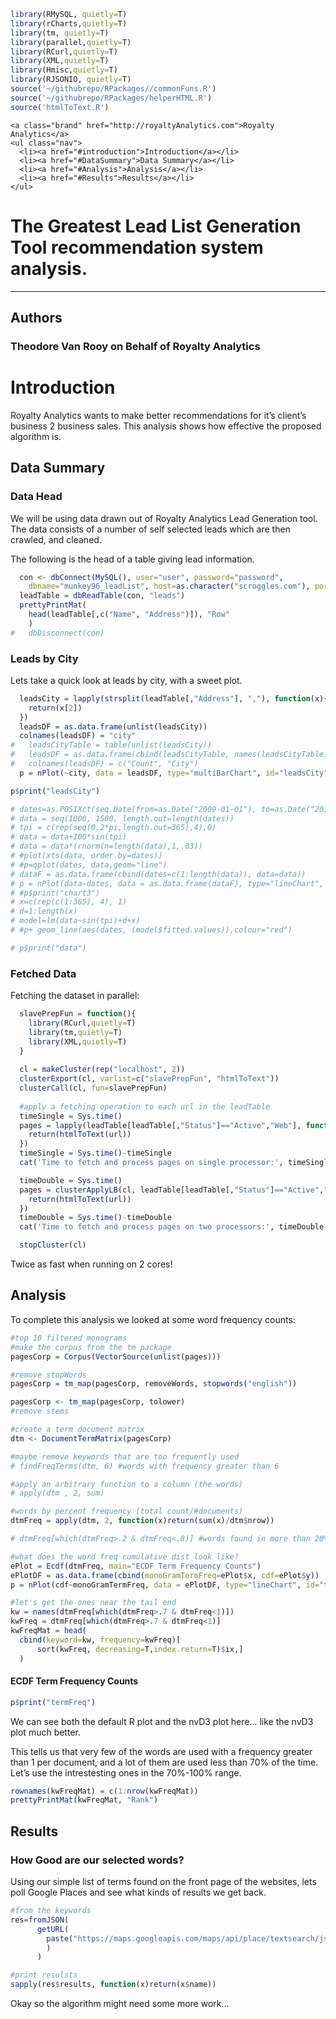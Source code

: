 <!--Import Bootstrap and jquery-->
  <link href="css/bootstrap.min.css" rel="stylesheet" media="screen">
  <link href="css/bootstrap.fluidlayout.css" rel="stylesheet" media="screen">
  <script src="http://code.jquery.com/jquery-latest.js"></script>
  <script src="js/bootstrap.min.js"></script>  


<!-- Stuff for Rcharts -->
  <link rel='stylesheet' href='../rCharts/nvd3/css/nv.d3.css'>
  <link rel='stylesheet' href='../rCharts/nvd3/css/rNVD3.css'>
  <script src='../rCharts/nvd3/js/jquery-1.8.2.min.js' type='text/javascript'></script>
  <script src='../rCharts/nvd3/js/d3.v2.min.js' type='text/javascript'></script>
  <script src='../rCharts/nvd3/js/nv.d3.js' type='text/javascript'></script>
  <script src='../rCharts/nvd3/js/fisheye.js' type='text/javascript'></script>




```r
library(RMySQL, quietly=T)
library(rCharts,quietly=T)
library(tm, quietly=T)
library(parallel,quietly=T)
library(RCurl,quietly=T)
library(XML,quietly=T)
library(Hmisc,quietly=T)
library(RJSONIO, quietly=T)
source('~/githubrepo/RPackages//commonFuns.R')
source('~/githubrepo/RPackages/helperHTML.R')  
source('htmlToText.R')

```

<!--Top of page NavBar-->
<div class="navbar navbar-fixed-top">
  <div class="navbar-inner">
    <a class="brand" href="http://royaltyAnalytics.com">Royalty Analytics</a>
    <ul class="nav">
      <li><a href="#introduction">Introduction</a></li>
      <li><a href="#DataSummary">Data Summary</a></li>
      <li><a href="#Analysis">Analysis</a></li>
      <li><a href="#Results">Results</a></li>
    </ul>
  </div>
</div>




<div class="container">

<div class="row-fluid">

<div class="span12">

<div></div>

<h1>The Greatest Lead List Generation Tool recommendation system analysis.</h1>
<hr>


<h2>Authors</h2>


<h3>Theodore Van Rooy on Behalf of Royalty Analytics</h3>
  
<div class="leaderboard">

  <a name="introduction"></a>
  
  <h1>Introduction</h1>
  
  <p>Royalty Analytics wants to make better recommendations for it's client's business 2 business sales.  This analysis shows how effective the proposed algorithm is.<p>
</div>  

<a name="DataSummary"></a>


Data Summary
------------------------

### Data Head

We will be using data drawn out of Royalty Analytics Lead Generation tool.  The data consists of a number of self selected leads which are then crawled, and cleaned.   

The following is the head of a table giving lead information.

```r
  con <- dbConnect(MySQL(), user="user", password="password", 
    dbname="munkey96_leadList", host=as.character("scroggles.com"), port=3306)
  leadTable = dbReadTable(con, "leads")
  prettyPrintMat(
    head(leadTable[,c("Name", "Address")]), "Row"
    )
#   dbDisconnect(con)
```


###  Leads by City

Lets take a quick look at leads by city, with a sweet plot.

```r
  leadsCity = lapply(strsplit(leadTable[,"Address"], ","), function(x){
    return(x[2])
  })
  leadsDF = as.data.frame(unlist(leadsCity))
  colnames(leadsDF) = "city"
#   leadsCityTable = table(unlist(leadsCity))
#   leadsDF = as.data.frame(cbind(leadsCityTable, names(leadsCityTable)))
#   colnames(leadsDF) = c("Count", "City")
  p = nPlot(~city, data = leadsDF, type="multiBarChart", id="leadsCity")

```

```r
p$print("leadsCity")
```


```r

# dates=as.POSIXct(seq.Date(from=as.Date("2009-01-01"), to=as.Date("2012-12-31"), by="1 day"))
# data = seq(1000, 1500, length.out=length(dates))
# tpi = c(rep(seq(0,2*pi,length.out=365),4),0)
# data = data+100*sin(tpi)
# data = data*(rnorm(n=length(data),1,.03))
# #plot(xts(data, order.by=dates))
# #p=qplot(dates, data,geom="line")
# dataF = as.data.frame(cbind(dates=c(1:length(data)), data=data))
# p = nPlot(data~dates, data = as.data.frame(dataF), type="lineChart", id="data")
# #p$print("chart3")
# x=c(rep(c(1:365), 4), 1)
# d=1:length(x)
# model=lm(data~sin(tpi)+d+x)
# #p+ geom_line(aes(dates, (model$fitted.values)),colour="red")

```

```r
# p$print("data")
```



###  Fetched Data

Fetching the dataset in parallel:

```r
  
  slavePrepFun = function(){
    library(RCurl,quietly=T)
    library(tm,quietly=T)
    library(XML,quietly=T)
  }
  
  cl = makeCluster(rep("localhost", 2))
  clusterExport(cl, varlist=c("slavePrepFun", "htmlToText"))
  clusterCall(cl, fun=slavePrepFun)
  
  #apply a fetching operation to each url in the leadTable
  timeSingle = Sys.time()
  pages = lapply(leadTable[leadTable[,"Status"]=="Active","Web"], function(url){
    return(htmlToText(url))
  })
  timeSingle = Sys.time()-timeSingle
  cat('Time to fetch and process pages on single processor:', timeSingle, '\n')

  timeDouble = Sys.time()
  pages = clusterApplyLB(cl, leadTable[leadTable[,"Status"]=="Active","Web"], function(url){
    return(htmlToText(url))
  })
  timeDouble = Sys.time()-timeDouble
  cat('Time to fetch and process pages on two processors:', timeDouble, '\n')

  stopCluster(cl)

```

Twice as fast when running on 2 cores!  


<a name="Analysis"></a>

Analysis
------------------------

To complete this analysis we looked at some word frequency counts:


```r
#top 10 filtered monograms
#make the corpus from the tm package
pagesCorp = Corpus(VectorSource(unlist(pages)))

#remove stopWords
pagesCorp = tm_map(pagesCorp, removeWords, stopwords("english"))

pagesCorp <- tm_map(pagesCorp, tolower)
#remove stems

#create a term document matrix
dtm <- DocumentTermMatrix(pagesCorp)

#maybe remove keywords that are too frequently used
# findFreqTerms(dtm, 6) #words with frequency greater than 6

#apply an arbitrary function to a column (the words)
# apply(dtm , 2, sum)

#words by percent frequency (total count/#documents)
dtmFreq = apply(dtm, 2, function(x)return(sum(x)/dtm$nrow)) 

# dtmFreq[which(dtmFreq>.2 & dtmFreq<.8)] #words found in more than 20% but less than 80% of documents

#what does the word freq cumulative dist look like?
ePlot = Ecdf(dtmFreq, main="ECDF Term Frequency Counts") 
ePlotDF = as.data.frame(cbind(monoGramTermFreq=ePlot$x, cdf=ePlot$y))
p = nPlot(cdf~monoGramTermFreq, data = ePlotDF, type="lineChart", id="termFreq")

#let's get the ones near the tail end
kw = names(dtmFreq[which(dtmFreq>.7 & dtmFreq<1)])
kwFreq = dtmFreq[which(dtmFreq>.7 & dtmFreq<1)]
kwFreqMat = head(
  cbind(keyword=kw, frequency=kwFreq)[
      sort(kwFreq, decreasing=T,index.return=T)$ix,]
  )

```

####  ECDF Term Frequency Counts

```r
p$print("termFreq")
```

We can see both the default R plot and the nvD3 plot here... like the nvD3 plot much better.

This tells us that very few of the words are used with a frequency greater than 1 per document, and a lot of them are used less than 70% of the time.  Let's use the intrestesting ones in the 70%-100% range.

```r
rownames(kwFreqMat) = c(1:nrow(kwFreqMat))
prettyPrintMat(kwFreqMat, "Rank")

```

<a name="Results"></a>

Results
------------------------

### How Good are our selected words?

Using our simple list of terms found on the front page of the websites, lets poll Google Places and see what kinds of results we get back.



```r

#from the keywords
res=fromJSON(
      getURL(
        paste("https://maps.googleapis.com/maps/api/place/textsearch/json?sensor=false&query=",paste(kwFreqMat[,"keyword"], sep="",collapse="+") ,"&key=AIzaSyBF1_2N6F8RpD394ZchM0pYHhC_NMPwwpk", sep="", collapse="")
        )
      )

#print resulsts
sapply(res$results, function(x)return(x$name))


```

Okay so the algorithm might need some more work...

</div>
</div>
</div>
